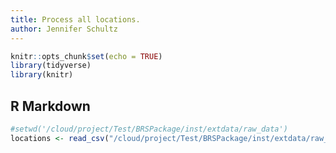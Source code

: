 ```yaml
---
title: Process all locations.
author: Jennifer Schultz
---
```


```r
knitr::opts_chunk$set(echo = TRUE)
library(tidyverse)
library(knitr)
```

## R Markdown



```r
#setwd('/cloud/project/Test/BRSPackage/inst/extdata/raw_data')
locations <- read_csv("/cloud/project/Test/BRSPackage/inst/extdata/raw_data/All_Locations.csv")
```